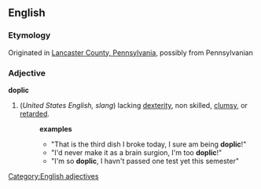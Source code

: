 ==English==
=== Etymology ===
Originated in [[w:Lancaster County, Pennsylvania|Lancaster County, Pennsylvania]], possibly from Pennsylvanian {{D.}}
=== Adjective ===
[[Category:English adjectives]]
'''doplic'''
# (''United States English, slang'') lacking [[dexterity]], non skilled, [[clumsy]], or [[retarded]].
#:'''examples'''
#:*"That is the third dish I broke today, I sure am being '''doplic'''!"
#:*"I'd never make it as a brain surgion, I'm too '''doplic'''!"
#:*"I'm so '''doplic''', I havn't passed one test yet this semester"